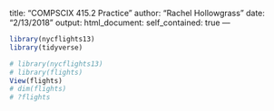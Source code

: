 title: "COMPSCIX 415.2 Practice"
author: "Rachel Hollowgrass"
date: "2/13/2018"
output:
 html_document:
  self_contained: true
---

```r
library(nycflights13)
library(tidyverse)
```

```r
# library(nycflights13)
# library(flights)
View(flights)
# dim(flights)
# ?flights
```